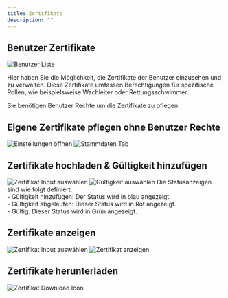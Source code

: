 ```yaml
---
title: Zertifikate
description: ""
---
```


## Benutzer Zertifikate

<Frame>
  <img
    className="block"
    src="/images/benutzer-zertifikate.png"
    alt="Benutzer Liste"
  />
</Frame>

Hier haben Sie die Möglichkeit, die Zertifikate der Benutzer einzusehen und zu verwalten. Diese Zertifikate umfassen Berechtigungen für spezifische Rollen, wie beispielsweise Wachleiter oder Rettungsschwimmer.

<Warning>Sie benötigen Benutzer Rechte um die Zertifikate zu pflegen</Warning>

## Eigene Zertifikate pflegen ohne Benutzer Rechte

<Steps>
  <Step title="Einstellungen">
    <Frame>
      <img
        className="block"
        src="/images/einstellungen.png"
        alt="Einstellungen öffnen"
      />
    </Frame>
  </Step>
  <Step title="Stammdaten Tab">
    <Frame>
      <img
        className="block"
        src="/images/benutzer-zertifikate-einstellungen-1.png"
        alt="Stammdaten Tab"
      />
    </Frame>
  </Step>
</Steps>

## Zertifikate hochladen & Gültigkeit hinzufügen

<Steps>
  <Step title="Zertifikate hochladen & Gültigkeit hinzufügen">
    <Frame>
      <img
        className="block"
        src="/images/benutzer-zertifikate-hochladen-1.png"
        alt="Zertifikat Input auswählen"
      />
    </Frame>
  </Step>
  <Step title="Stammdaten Tab">
    <Frame>
      <img
        className="block"
        src="/images/benutzer-zertifikate-hochladen-2.png"
        alt="Gültigkeit auswählen"
      />
    </Frame>
    <Note>Die Statusanzeigen sind wie folgt definiert: <br /> - Gültigkeit hinzufügen: Der Status wird in blau angezeigt. <br /> - Gültigkeit abgelaufen: Dieser Status wird in Rot angezeigt. <br /> - Gültig: Dieser Status wird in Grün angezeigt.</Note>

  </Step>
</Steps>

## Zertifikate anzeigen

<Steps>
  <Step title="Zertifikat Anzeige Icon auswählen">
    <Frame>
      <img
        className="block"
        src="/images/benutzer-zertifikate-anzeigen-1.png"
        alt="Zertifikat Input auswählen"
      />
    </Frame>
  </Step>
  <Step title="Zertifikate anzeigen">
    <Frame>
      <img
        className="block"
        src="/images/benutzer-zertifikate-anzeigen-2.png"
        alt="Zertifikat anzeigen"
      />
    </Frame>
  </Step>
</Steps>

## Zertifikate herunterladen

<Steps>
  <Step title="Zertifikat Download Icon auswählen">
    <Frame>
      <img
        className="block"
        src="/images/benutzer-zertifikate-herunterladen.png"
        alt="Zertifikat Download Icon"
      />
    </Frame>
  </Step>
</Steps>
